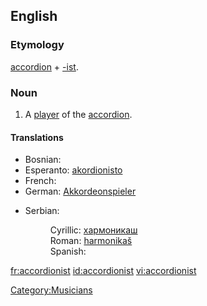 ==English==

===Etymology===
[[accordion]] + [[-ist]].

===Noun===
{{en-noun}}

# A [[player]] of the [[accordion]].

====Translations====
{{trans-top|player of an accordion}}
* Bosnian: {{t-|bs|harmonikaš|m}}
* Esperanto: [[akordionisto]]
* French: {{t-|fr|accordéonsite|m|f}}
* German: [[Akkordeonspieler]] {{m}}
{{trans-mid}}
* Serbian:
*: Cyrillic: [[хармоникаш#Serbian|хармоникаш]] {{m}}
*: Roman: [[harmonikaš#Serbian|harmonikaš]] {{m}}
*: Spanish: {{t|es|acordeonista|m|f}}
{{trans-bottom}}

[[Category:Musicians]]

[[fr:accordionist]]
[[id:accordionist]]
[[vi:accordionist]]